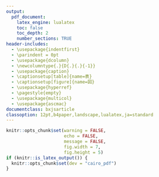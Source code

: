 ```yaml
---
output:
  pdf_document:
    latex_engine: lualatex
    toc: false
    toc_depth: 2
    number_sections: TRUE
header-includes:
  - \usepackage{indentfirst}
  - \parindent = 0pt
  - \usepackage{dcolumn}
  - \newcolumntype{.}{D{.}{.}{-1}}
  - \usepackage{caption}
  - \captionsetup[table]{name=表}
  - \captionsetup[figure]{name=図}
  - \usepackage{hyperref}
  - \pagestyle{empty}
  - \usepackage{multicol}
  - \usepackage{ascmac}
documentclass: bxjsarticle
classoption: 12pt,b4paper,landscape,lualatex,ja=standard
---
```


```r
knitr::opts_chunk$set(warning = FALSE, 
                      echo = FALSE, 
                      message = FALSE,
                      fig.width = 7,
                      fig.height = 5)
if (knitr::is_latex_output()) {
  knitr::opts_chunk$set(dev = "cairo_pdf")
}
```
\renewcommand{\thefootnote}{}

\begin{flushleft}
\noindent
\large
小テスト第1回
\end{flushleft}

\begin{flushright}
名前（\hspace{50mm}）
\end{flushright}

\vspace{1mm}
\hrule

\begin{multicols}{2}

1. 次の説明にあう言葉を下の語群から選び、記号で答えなさい。

(i) 1以上の整数 

\vspace{10mm}

(ii) 1とその数自身の積でしか表わせない自然数

\vspace{10mm}
 
(iii) 自然数を素数だけの積で表すこと

\vspace{10mm}

\begin{itembox}[l]{}
ア. 正の数 \hspace{5mm} イ. 自然数 \hspace{5mm} ウ. 小数 \hspace{5mm} エ. 因数分解 \hspace{5mm} オ. 素数 \hspace{5mm} カ. 素因数分解
\end{itembox}

2. 次の数の中から、自然数をすべて選びなさい。

$$
-5 \quad 0 \quad 3 \quad 4.7 \quad 9
$$
3. 次の数を素因数分解しなさい。

(i) 40 \hspace{30mm} (ii) 170 \hspace{20mm} 

\vspace{20mm}

(iii)81 \hspace{30mm} (iv) 360

\columnbreak

4. 次の計算をしなさい。

(1) $(-6) +(-3)$ \hspace{20mm} (2) $(-9)+(+8)$ 

\vspace{10mm}

(3) $(-4) + (+11)$ \hspace{20mm} (4) $(+2) - (+9)$ 

\vspace{10mm}

(5) $(-6) - (+7)$ \hspace {20mm} (6) $(+4.8) + (-5.2)$
 
\vspace{10mm}
 
(7) $(+\frac{3}{5}) + (-\frac{1}{10})$ \hspace{20mm} (8) $(-0.4) - (+0.2)$

\vspace{10mm}

(9) $(+\frac{1}{4}) - (+\frac{6}{7})$ \hspace{20mm} (10) $(+2) - (+\frac{1}{3})$

\vspace{10mm}

5. 次のことがらを正の数、負の数を使って表しなさい。

(i) 現在より1時間後のことを$+1$時間と表すことにすれば、$-2$時間はどんなことを表していますか。

\vspace{10mm}

(ii) 地点Aから北へ8m移動することを$+8$mと表すとき、Aから南へ$7$m移動すること。

\end{multicols}
























































